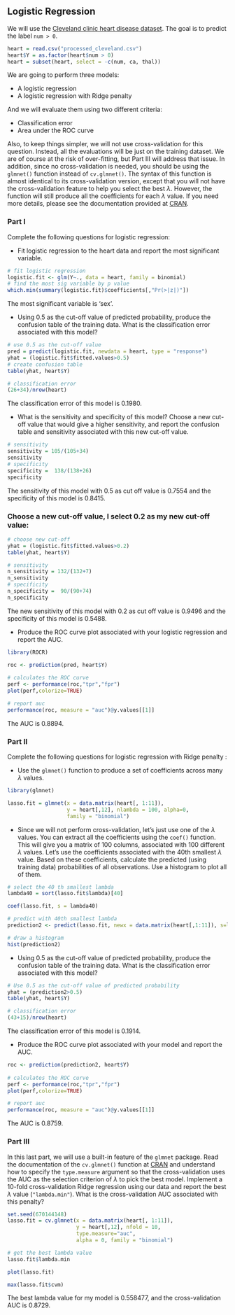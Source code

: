 ## Logistic Regression

We will use the [Cleveland clinic heart disease dataset](https://www.kaggle.com/aavigan/cleveland-clinic-heart-disease-dataset). The goal is to predict the label `num > 0`. 

```{r}
heart = read.csv("processed_cleveland.csv")
heart$Y = as.factor(heart$num > 0)
heart = subset(heart, select = -c(num, ca, thal))
```

We are going to perform three models: 

  * A logistic regression 
  * A logistic regression with Ridge penalty

And we will evaluate them using two different criteria:

  * Classification error
  * Area under the ROC curve

Also, to keep things simpler, we will not use cross-validation for this question. Instead, all the evaluations will be just on the training dataset. We are of course at the risk of over-fitting, but Part III will address that issue. In addition, since no cross-validation is needed, you should be using the `glmnet()` function instead of `cv.glmnet()`. The syntax of this function is almost identical to its cross-validation version, except that you will not have the cross-validation feature to help you select the best $\lambda$. However, the function will still produce all the coefficients for each $\lambda$ value. If you need more details, please see the documentation provided at [CRAN](https://cran.r-project.org/web/packages/glmnet/glmnet.pdf). 

### Part I

Complete the following questions for logistic regression:

* Fit logistic regression to the heart data and report the most significant variable. 
  
```{r} 
# fit logistic regression
logistic.fit <- glm(Y~., data = heart, family = binomial)
# find the most sig variable by p value
which.min(summary(logistic.fit)$coefficients[,"Pr(>|z|)"])
```

The most significant variable is 'sex'.
  
* Using 0.5 as the cut-off value of predicted probability, produce the confusion table of the training data. What is the classification error associated with this model?
  
```{r}
# use 0.5 as the cut-off value
pred = predict(logistic.fit, newdata = heart, type = "response")
yhat = (logistic.fit$fitted.values>0.5)
# create confusion table
table(yhat, heart$Y)
``` 
```{r}
# classification error
(26+34)/nrow(heart)
```
The classification error of this model is 0.1980.  

* What is the sensitivity and specificity of this model? Choose a new cut-off value that would give a higher sensitivity, and report the confusion table and sensitivity associated with this new cut-off value. 
  
```{r}
# sensitivity
sensitivity = 105/(105+34)
sensitivity
# specificity
specificity =  138/(138+26)
specificity
```

The sensitivity of this model with 0.5 as cut off value is 0.7554 and the specificity of this model is 0.8415.


### Choose a new cut-off value, I select 0.2 as my new cut-off value:
```{r}
# choose new cut-off
yhat = (logistic.fit$fitted.values>0.2)
table(yhat, heart$Y)
```

```{r}
# sensitivity
n_sensitivity = 132/(132+7)
n_sensitivity
# specificity
n_specificity =  90/(90+74)
n_specificity
```
The new sensitivity of this model with 0.2 as cut off value is 0.9496 and the specificity of this model is 0.5488.

* Produce the ROC curve plot associated with your logistic regression and report the AUC. 

```{r, results='hide', message=FALSE, warning=FALSE}
library(ROCR)
```

```{r}
roc <- prediction(pred, heart$Y)
  
# calculates the ROC curve
perf <- performance(roc,"tpr","fpr")
plot(perf,colorize=TRUE)
```
```{r}
# report auc
performance(roc, measure = "auc")@y.values[[1]]
```
The AUC is 0.8894.

### Part II

Complete the following questions for logistic regression with Ridge penalty :

* Use the `glmnet()` function to produce a set of coefficients across many $\lambda$ values. 
  
```{r, results='hide', message=FALSE, warning=FALSE}
library(glmnet)
``` 
```{r}
lasso.fit = glmnet(x = data.matrix(heart[, 1:11]), 
                   y = heart[,12], nlambda = 100, alpha=0, 
                   family = "binomial")
```  

* Since we will not perform cross-validation, let's just use one of the $\lambda$ values. You can extract all the coefficients using the `coef()` function. This will give you a matrix of 100 columns, associated with 100 different $\lambda$ values. Let's use the coefficients associated with the 40th smallest $\lambda$ value. Based on these coefficients, calculate the predicted (using training data) probabilities of all observations. Use a histogram to plot all of them. 

```{r}
# select the 40 th smallest lambda
lambda40 = sort(lasso.fit$lambda)[40]
```
```{r}
coef(lasso.fit, s = lambda40)
```
```{r}
# predict with 40th smallest lambda
prediction2 <- predict(lasso.fit, newx = data.matrix(heart[,1:11]), s=lambda40, type = "response")

# draw a histogram
hist(prediction2)
```

* Using 0.5 as the cut-off value of predicted probability, produce the confusion table of the training data. What is the classification error associated with this model?

```{r}
# Use 0.5 as the cut-off value of predicted probability
yhat = (prediction2>0.5)
table(yhat, heart$Y)
```
```{r}
# classification error 
(43+15)/nrow(heart)
```
The classification error of this model is 0.1914.

* Produce the ROC curve plot associated with your model and report the AUC. 

```{r}
roc <- prediction(prediction2, heart$Y)
  
# calculates the ROC curve
perf <- performance(roc,"tpr","fpr")
plot(perf,colorize=TRUE)
```
```{r}
# report auc
performance(roc, measure = "auc")@y.values[[1]]
```
The AUC is 0.8759.


### Part III

In this last part, we will use a built-in feature of the `glmnet` package. Read the documentation of the `cv.glmnet()` function at [CRAN](https://cran.r-project.org/web/packages/glmnet/glmnet.pdf) and understand how to specify the `type.measure` argument so that the cross-validation uses the AUC as the selection criterion of $\lambda$ to pick the best model. Implement a 10-fold cross-validation Ridge regression using our data and report the best $\lambda$ value (`"lambda.min"`). What is the cross-validation AUC associated with this penalty?

```{r}
set.seed(670144148)
lasso.fit = cv.glmnet(x = data.matrix(heart[, 1:11]), 
                      y = heart[,12], nfold = 10, 
                      type.measure="auc", 
                      alpha = 0, family = "binomial")
```
```{r}
# get the best lambda value
lasso.fit$lambda.min
```
```{r}
plot(lasso.fit)
```
```{r}
max(lasso.fit$cvm)
```
The best lambda value for my model is 0.558477, and the cross-validation AUC is 0.8729.
